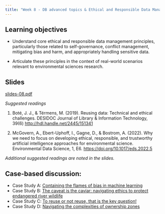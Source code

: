 ```yaml
---
title: "Week 8 - DB advanced topics & Ethical and Responsible Data Management"
---
```


## Learning objectives

- Understand core ethical and responsible data management principles, particularly those related to self-governance, conflict management, mitigating bias and harm, and appropriately handling sensitive data.

- Articulate these principles in the context of real-world scenarios relevant to environmental sciences research.


## Slides

[slides-08.pdf](slides-08.pdf)

*Suggested readings*

1.  Boté, J. J., & Térmens, M. (2019). Reusing data: Technical and ethical challenges. DESIDOC Journal of Library & Information Technology, 39(6) <http://hdl.handle.net/2445/151341>

2.  McGovern, A., Ebert-Uphoff, I., Gagne, D., & Bostrom, A. (2022). Why we need to focus on developing ethical, responsible, and trustworthy artificial intelligence approaches for environmental science. Environmental Data Science, 1, E6. <https://doi.org/10.1017/eds.2022.5>

*Additional suggested readings are noted in the slides.*

## Case-based discussion:

-   Case Study A: [Containing the flames of bias in machine learning](case-a.qmd)
-   Case Study B: [The caveat is the caviar: navigating ethics to protect endangered river wildlife](case-b.qmd)
-   Case Study C: [To reuse or not reuse, that is the key question!](case-c.qmd)
-   Case Study D: [Navigating the complexities of ownership zones](case-d.qmd)
